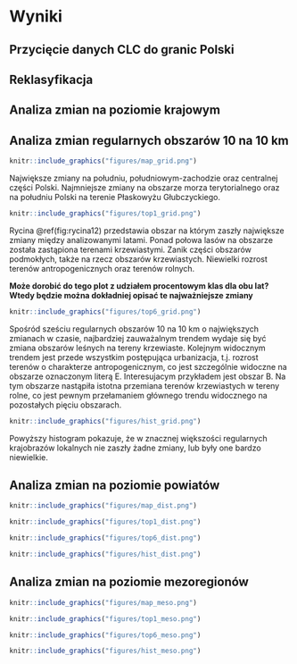 # Wyniki {#wyniki}

## Przycięcie danych CLC do granic Polski
## Reklasyfikacja




## Analiza zmian na poziomie krajowym

<!--
```r
knitr::include_graphics("figures/clc90.png")
```
```r
knitr::include_graphics("figures/clc18.png")
```

```r
knitr::include_graphics("figures/lc_bin.png")
```

```r
knitr::include_graphics("figures/lcpch90.png")
```
```r
knitr::include_graphics("figures/lcpch18.png")
```

```r
knitr::include_graphics("figures/stacked.png")
```

```r
knitr::include_graphics("figures/treemap_main.png")
```
```r
knitr::include_graphics("figures/treemap_faceted.png")
```
-->

## Analiza zmian regularnych obszarów 10 na 10 km
<!-- Zamiast "krajobrazy lokalne" lepiej użyć regularnych obszarów x na x km". -->
```r
knitr::include_graphics("figures/map_grid.png")
```
Największe zmiany na południu, południowym-zachodzie oraz centralnej części Polski.
<!-- Te podsekcje powinny się zaczynać od jednego akapitu przypominającego czytelnikom co tutaj zostało zrobione. Dopiero po tym "wstępie" można opisywać zmiany -- od tych najbardziej ogólnych do szczegółowych -->
<!-- Język tekstu jest jeszcze do poprawy, np. "lekko na wschód" -->
Najmniejsze zmiany na obszarze morza terytorialnego oraz na południu Polski na terenie Płaskowyżu Głubczyckiego.

```r
knitr::include_graphics("figures/top1_grid.png")
```
Rycina \@ref(fig:rycina12) przedstawia obszar na którym zaszły największe zmiany między analizowanymi latami.
<!-- Co to za obszar? Gdzie on jest dokładnie? -->
Ponad połowa lasów na obszarze została zastąpiona terenami krzewiastymi.
Zanik części obszarów podmokłych, także na rzecz obszarów krzewiastych.
Niewielki rozrost terenów antropogenicznych oraz terenów rolnych.

**Może dorobić do tego plot z udziałem procentowym klas dla obu lat?**
<!-- Jasne -- jeżeli czuje Pan brak wizualizacji to można ją dodać. -->
**Wtedy będzie można dokładniej opisać te najważniejsze zmiany**

```r
knitr::include_graphics("figures/top6_grid.png")
```
Spośród sześciu regularnych obszarów 10 na 10 km o największych zmianach w czasie, najbardziej zauważalnym trendem wydaje się być zmiana obszarów leśnych na tereny krzewiaste.
Kolejnym widocznym trendem jest przede wszystkim postępująca urbanizacja, t.j. rozrost terenów o charakterze antropogenicznym, co jest szczególnie widoczne na obszarze oznaczonym literą E.
Interesujacym przykładem jest obszar B.
<!-- Trzeba wyjaśnić zarówno w tekście jak i podpisie ryciny gdzie są te obszary. -->
Na tym obszarze nastąpiła istotna przemiana terenów krzewiastych w tereny rolne, co jest pewnym przełamaniem głównego trendu widocznego na pozostałych pięciu obszarach.

```r
knitr::include_graphics("figures/hist_grid.png")
```
Powyższy histogram pokazuje, że w znacznej większości regularnych krajobrazów lokalnych nie zaszły żadne zmiany, lub były one bardzo niewielkie.

## Analiza zmian na poziomie powiatów
```r
knitr::include_graphics("figures/map_dist.png")
```
```r
knitr::include_graphics("figures/top1_dist.png")
```
```r
knitr::include_graphics("figures/top6_dist.png")
```
```r
knitr::include_graphics("figures/hist_dist.png")
```

## Analiza zmian na poziomie mezoregionów
```r
knitr::include_graphics("figures/map_meso.png")
```
```r
knitr::include_graphics("figures/top1_meso.png")
```
```r
knitr::include_graphics("figures/top6_meso.png")
```
```r
knitr::include_graphics("figures/hist_meso.png")
```
